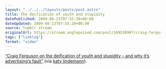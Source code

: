 ```yaml
---
layout: "../../../layouts/posts/post.astro"
title: The deification of youth and stupidity
datePublished: 2009-08-23T07:55:20+00:00
dateUpdated: 2009-08-23T07:55:20+00:00
source: tumblr stream
originalUrl: https://stream.anglepoised.com/post/169530967/craig-ferguson-on-the-deification-of-youth-and
tags: ["linklog"]
format: "video"
---
```



<YouTube id="https://www.youtube.com/watch?v=xFQkMAPVoIo" />

[&ldquo;Craig Ferguson on the deification of youth and stupidity – and why it’s advertising’s fault&rdquo;][1] (via [katy lindemann][2]).

[1]: https://www.youtube.com/watch?v=xFQkMAPVoIo
[2]: http://www.katylindemann.com/2009/08/22/why-everything-sucks/
